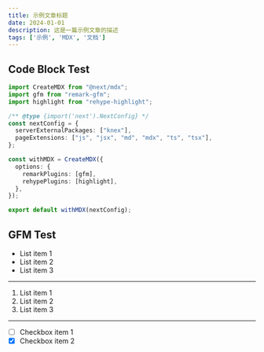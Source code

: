 ```yaml
---
title: 示例文章标题
date: 2024-01-01
description: 这是一篇示例文章的描述
tags: ['示例', 'MDX', '文档']
---
```


## Code Block Test
```typescript
import CreateMDX from "@next/mdx";
import gfm from "remark-gfm";
import highlight from "rehype-highlight";

/** @type {import('next').NextConfig} */
const nextConfig = {
  serverExternalPackages: ["knex"],
  pageExtensions: ["js", "jsx", "md", "mdx", "ts", "tsx"],
};

const withMDX = CreateMDX({
  options: {
    remarkPlugins: [gfm],
    rehypePlugins: [highlight],
  },
});

export default withMDX(nextConfig);
```

## GFM Test
- List item 1
- List item 2
- List item 3

---

1. List item 1
2. List item 2
3. List item 3

---

- [ ] Checkbox item 1
- [x] Checkbox item 2